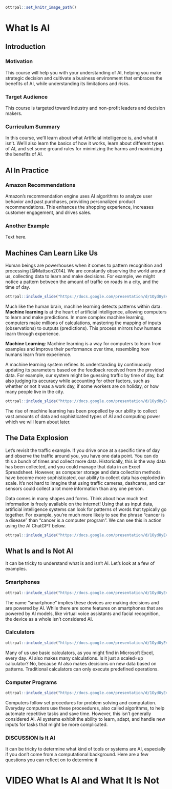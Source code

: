 
```r
ottrpal::set_knitr_image_path()
```

# What Is AI

## Introduction

### Motivation

This course will help you with your understanding of AI, helping you make strategic decision and cultivate a business environment that embraces the benefits of AI, while understanding its limitations and risks.

### Target Audience

This course is targeted toward industry and non-profit leaders and decision makers.

### Curriculum Summary

In this course, we'll learn about what Artificial intelligence is, and what it isn't. We'll also learn the basics of how it works, learn about different types of AI, and set some ground rules for minimizing the harms and maximizing the benefits of AI.

## AI In Practice

### Amazon Recommendations

Amazon's recommendation engine uses AI algorithms to analyze user behavior and past purchases, providing personalized product recommendations. This enhances the shopping experience, increases customer engagement, and drives sales.

### Another Example

Text here.

## Machines Can Learn Like Us

Human beings are powerhouses when it comes to pattern recognition and processing [@Mattson2014]. We are constantly observing the world around us, collecting data to learn and make decisions. For example, we might notice a pattern between the amount of traffic on roads in a city, and the time of day. 

```r
ottrpal::include_slide("https://docs.google.com/presentation/d/1OydUyEv1uEzn8ONPznxH1mGd4VHC9n88_aUGqkHJX4I/edit#slide=id.gcf1264c749_0_140")
```

Much like the human brain, machine learning detects patterns within data. **Machine learning** is at the heart of artificial intelligence, allowing computers to learn and make predictions. In more complex machine learning, computers make millions of calculations, mastering the mapping of inputs (observations) to outputs (predictions). This process mirrors how humans learn through experience. 

<div class = "dictionary"> 
**Machine Learning**: Machine learning is a way for computers to learn from examples and improve their performance over time, resembling how humans learn from experience.
</div>

A machine learning system refines its understanding by continuously updating its parameters based on the feedback received from the provided data. For example, our system might be guessing traffic by time of day, but also judging its accuracy while accounting for other factors, such as whether or not it was a work day, if some workers are on holiday, or how many people live in the city. 

```r
ottrpal::include_slide("https://docs.google.com/presentation/d/1OydUyEv1uEzn8ONPznxH1mGd4VHC9n88_aUGqkHJX4I/edit#slide=id.g1965a5f7f0a_0_44")
```

The rise of machine learning has been propelled by our ability to collect vast amounts of data and sophisticated types of AI and computing power which we will learn about later.

## The Data Explosion

Let's revisit the traffic example. If you drive once at a specific time of day and observe the traffic around you, you have one data point. You can do this a bunch of times and collect more data. Historically, this is the way data has been collected, and you could manage that data in an Excel Spreadsheet. However, as computer storage and data collection methods have become more sophisticated, our ability to collect data has exploded in scale. It's not hard to imagine that using traffic cameras, dashcams, and car sensors could collect a lot more information than any one person.

Data comes in many shapes and forms. Think about how much text information is freely available on the internet! Using that as input data, artificial intelligence systems can look for patterns of words that typically go together. For example, you're much more likely to see the phrase "cancer is a disease" than "cancer is a computer program". We can see this in action using the AI ChatGPT below.

```r
ottrpal::include_slide("https://docs.google.com/presentation/d/1OydUyEv1uEzn8ONPznxH1mGd4VHC9n88_aUGqkHJX4I/edit#slide=id.g2a3877ab699_0_79")
```

## What Is and Is Not AI

It can be tricky to understand what is and isn't AI. Let's look at a few of examples.

### Smartphones

```r
ottrpal::include_slide("https://docs.google.com/presentation/d/1OydUyEv1uEzn8ONPznxH1mGd4VHC9n88_aUGqkHJX4I/edit#slide=id.g2a3877ab699_0_120")
```

The name "smartphone" implies these devices are making decisions and are powered by AI. While there are some features on smartphones that are powered by AI models, like virtual voice assistants and facial recognition, the device as a whole isn't considered AI. 

### Calculators

```r
ottrpal::include_slide("https://docs.google.com/presentation/d/1OydUyEv1uEzn8ONPznxH1mGd4VHC9n88_aUGqkHJX4I/edit#slide=id.g2a3877ab699_0_279")
```

Many of us use basic calculators, as you might find in Microsoft Excel, every day. AI also makes many calculations. Is it just a scaled=up calculator? No, because AI also makes decisions on new data based on patterns. Traditional calculators can only execute predefined operations.

### Computer Programs

```r
ottrpal::include_slide("https://docs.google.com/presentation/d/1OydUyEv1uEzn8ONPznxH1mGd4VHC9n88_aUGqkHJX4I/edit#slide=id.g2a3877ab699_0_289")
```

Computers follow set procedures for problem solving and computation. Everyday computers use these proceedures, also called algorithms, to help automate repetitive tasks and save time. However, this isn't generally considered AI. AI systems exhibit the ability to learn, adapt, and handle new inputs for tasks that might be more complicated. 

### DISCUSSION Is It AI

It can be tricky to determine what kind of tools or systems are AI, especially if you don't come from a computational background. Here are a few questions you can reflect on to determine if 

# VIDEO What Is AI and What It Is Not
